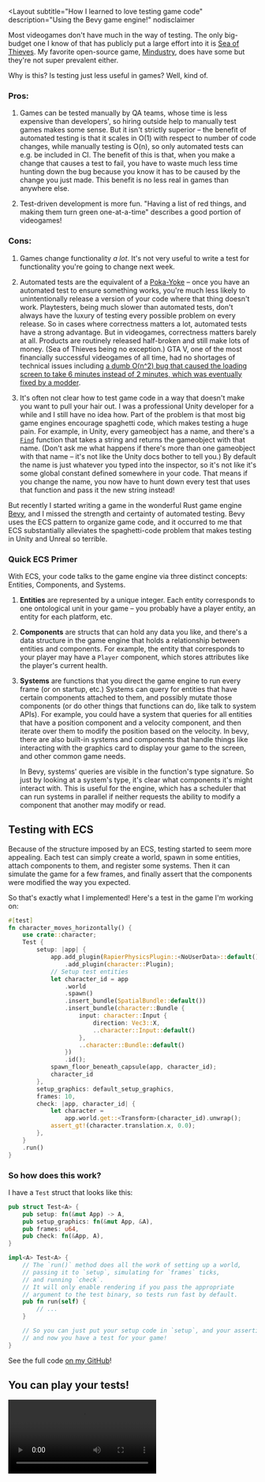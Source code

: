 
<Layout
  subtitle="How I learned to love testing game code"
  description="Using the Bevy game engine!"
  nodisclaimer
>

Most videogames don't have much in the way of testing. 
The only big-budget one I know of that has publicly put a large effort into it is [Sea of Thieves](https://www.youtube.com/watch?v=X673tOi8pU8). 
My favorite open-source game, [Mindustry](https://github.com/Anuken/Mindustry/), does have some but they're not super prevalent either. 


Why is this? Is testing just less useful in games? Well, kind of. 


### Pros:

1. Games can be tested manually by QA teams, whose time is less expensive than developers', so hiring outside help to manually test games makes some sense. 
But it isn't strictly superior – the benefit of automated testing is that it scales in O(1) with respect to number of code changes, while manually testing is O(n), so only automated tests can e.g. be included in CI. 
The benefit of this is that, when you make a change that causes a test to fail, you have to waste much less time hunting down the bug because you know it has to be caused by the change you just made. 
This benefit is no less real in games than anywhere else.

1. Test-driven development is more fun. 
"Having a list of red things, and making them turn green one-at-a-time" describes a good portion of videogames!

### Cons:

1. Games change functionality *a lot*. 
It's not very useful to write a test for functionality you're going to change next week.

1. Automated tests are the equivalent of a [Poka-Yoke](https://en.wikipedia.org/wiki/Poka-yoke) – once you have an automated test to ensure something works, you're much less likely to unintentionally release a version of your code where that thing doesn't work. 
Playtesters, being much slower than automated tests, don't always have the luxury of testing every possible problem on every release. 
So in cases where correctness matters a lot, automated tests have a strong advantage. 
But in videogames, correctness matters barely at all. 
Products are routinely released half-broken and still make lots of money. 
(Sea of Thieves being no exception.) GTA V, one of the most financially successful videogames of all time, had no shortages of technical issues including [a dumb O(n^2) bug that caused the loading screen to take 6 minutes instead of 2 minutes, which was eventually fixed by a modder](https://nee.lv/2021/02/28/How-I-cut-GTA-Online-loading-times-by-70/).

1. It's often not clear how to test game code in a way that doesn't make you want to pull your hair out. 
I was a professional Unity developer for a while and I still have no idea how. 
Part of the problem is that most big game engines encourage spaghetti code, which makes testing a huge pain. 
For example, in Unity, every gameobject has a name, and there's a [`Find`](https://docs.unity3d.com/ScriptReference/GameObject.Find.html) function that takes a string and returns the gameobject with that name. 
(Don't ask me what happens if there's more than one gameobject with that name – it's not like the Unity docs bother to tell you.) By default the name is just whatever you typed into the inspector, so it's not like it's some global constant defined somewhere in your code. 
That means if you change the name, you now have to hunt down every test that uses that function and pass it the new string instead!

But recently I started writing a game in the wonderful Rust game engine [Bevy](https://bevyengine.org/), and I missed the strength and certainty of automated testing. 
Bevy uses the ECS pattern to organize game code, and it occurred to me that ECS substantially alleviates the spaghetti-code problem that makes testing in Unity and Unreal so terrible.

### Quick ECS Primer

With ECS, your code talks to the game engine via three distinct concepts: Entities, Components, and Systems.

1. **Entities** are represented by a unique integer. 
Each entity corresponds to one ontological unit in your game – you probably have a player entity, an entity for each platform, etc.

1. **Components** are structs that can hold any data you like, and there's a data structure in the game engine that holds a relationship between entities and components. 
For example, the entity that corresponds to your player may have a `Player` component, which stores attributes like the player's current health.

1. **Systems** are functions that you direct the game engine to run every frame (or on startup, etc.) Systems can query for entities that have certain components attached to them, and possibly mutate those components (or do other things that functions can do, like talk to system APIs). 
For example, you could have a system that queries for all entities that have a position component and a velocity component, and then iterate over them to modify the position based on the velocity. 
In 
bevy, there are also built-in systems and components that handle things like interacting with the graphics card to display your game to the screen, and other common game needs.

   In Bevy, systems' queries are visible in the function's type signature. 
So just by looking at a system's type, it's clear what components it's might interact with. 
This is useful for the engine, which has a scheduler that can run systems in parallel if neither requests the ability to modify a component that another may modify or read.

## Testing with ECS

Because of the structure imposed by an ECS, testing started to seem more appealing. 
Each test can simply create a world, spawn in some entities, attach components to them, and register some systems. 
Then it can simulate the game for a few frames, and finally assert that the components were modified the way you expected.

So that's exactly what I implemented! Here's a test in the game I'm working on:

```rust
#[test]
fn character_moves_horizontally() {
    use crate::character;
    Test {
        setup: |app| {
            app.add_plugin(RapierPhysicsPlugin::<NoUserData>::default())
                .add_plugin(character::Plugin);
            // Setup test entities
            let character_id = app
                .world
                .spawn()
                .insert_bundle(SpatialBundle::default())
                .insert_bundle(character::Bundle {
                    input: character::Input {
                        direction: Vec3::X,
                        ..character::Input::default()
                    },
                    ..character::Bundle::default()
                })
                .id();
            spawn_floor_beneath_capsule(app, character_id);
            character_id
        },
        setup_graphics: default_setup_graphics,
        frames: 10,
        check: |app, character_id| {
            let character =
                app.world.get::<Transform>(character_id).unwrap();
            assert_gt!(character.translation.x, 0.0);
        },
    }
    .run()
}
```

### So how does this work? 

I have a `Test` struct that looks like this:

```rust
pub struct Test<A> {
    pub setup: fn(&mut App) -> A, 
    pub setup_graphics: fn(&mut App, &A),
    pub frames: u64,
    pub check: fn(&App, A),
}

impl<A> Test<A> {
    // The `run()` method does all the work of setting up a world, 
    // passing it to `setup`, simulating for `frames` ticks, 
    // and running `check`.
    // It will only enable rendering if you pass the appropriate 
    // argument to the test binary, so tests run fast by default.
    pub fn run(self) {
        // ...
    }

    // So you can just put your setup code in `setup`, and your assertions in `check`, 
    // and now you have a test for your game!
}
```

See the full code [on my GitHub](https://github.com/anchpop/endless-sea/blob/3b8481f1152293907794d60e920d4cc5a7ca8f40/src/tests/helpers.rs#L69-L83)!

## You can play your tests!

<Video src={play_your_test}/>

A common problem in gamedev is, when adding a new feature that may only be visible e.g. 
5 minutes into the game, you probably don't want to have to play the game for 5 minutes just to get to the point where you can test the feature. 
The traditional solution in Bevy (and Unity) is to create a "test scene" that already has everything you need to test the feature, and load that scene instead of the main game when testing. 
Then, once the feature works, you only need to port it into the main game scene, which should hopefully not be too difficult. 


Similarly, when your test fails, it's nice to actually be able to load up the game and see the world that's being tested. 
That's the cause of the `setup_graphics: default_setup_graphics` line in the test, and the `setup_graphics: fn(&mut App, &A)` field in the struct. 
This is because I realized an unexpected benefit of testing, that I think completely calculus in favor of testing in games. 
It only runs when you've indicated to the test runner that you want to actually play the test. 
(`default_setup_graphics` just sets up a light and a camera so you can see what's going on.) 

So this is the workflow that I discovered: you set up a small test world in `setup`, then get the feature working by running the test. 
And, if you feel like it, before or after you get it working you can just add some asserts in `check` and you now have a working test, almost for free!

But, if you're doing all that work anyway... 
why not just drop it in `Test` and add a `check` while you're there? To support this workflow, I played with my `run` function to make it run normally when testing via `cargo test`, but also support loading any particular test world up and playing it like you'd play a normal game.

## How this changes the calculus

I think this alleviates all of the three cons of game testing:

1. Writing tests takes much less additional time. 
You were going to have to make a test scene anyway, and hopefully it won't be too time-consuming to write a couple additional asserts now that you already have the scene set up.

2. When you inevitably want to modify the feature being tested, you now have a ready-made test scene that sets up everything that feature needs. 
No more need to hunt through a giant folder of test scenes, most of which are out of date now anyway. 
(You know they won't be out of date because, if they were, hopefully your assertions would fail.) 

   When you're modifying a different feature, the isolation that ECS provides prevents you from having to change too many tests. Ideally every test just adds the bare-minmum components it needs, and adds them by using "component bundles" with certain components changed from their default. This is the anti-spaghetti property that makes me really love ECS.

3. ECS  makes it much more concise to set up a minimal scene with everything you need. 


## Future work

(Note: this section will probably be of interest primarily to Rust developers using Bevy.)

### Test flakiness

I'd like to set up a custom test runner that does something like what [nextest](https://nexte.st/) does, where it runs failing tests `n` times, only failing if it fails every time. 
The benefit of this is that it raises the probability that the test flakes to the `n`th power. 
("raise" being a bit of a misnomer here as the probability is actually lowered.) 
Ideally you would also have some diagnostic that tells you which tests are flaky. 

Also, I'd bevy to focus a bit more on determinism. 
I'd like a bevy feature that forces you to explicitly order any systems where the behavior may depend on the order.

Related, [Bevy-turborand](https://crates.io/crates/bevy_turborand) makes deterministic random number generation a bit simpler, but it depends on you adding explicit ordering in bevy to any systems that access the same set of `RngComponent`s. 

Credit where credit is due, [Bevy-rapier](https://rapier.rs/docs/user_guides/bevy_plugin/getting_started_bevy/) (the most popular physics engine for Bevy) has a determinism mode that's supposed to give you bit-for-bit identical results on any IEEE 754-2008 compliant platform. 

### Logging

Right now, bevy logs can't be used in tests due to issue [#4934](https://github.com/bevyengine/bevy/issues/4934). 

### A custom test harness

I'd like to make a custom test harness that runs `Test`s in parallel, in headless mode by default, but also allows you to interactively play the scene that's being tested. Ideally, this would be integrated into the bevy editor, should we see it in our lifetimes.

## Some Bragging/Evangelism

This was actually not totally trivial to implement. 
The problem is that Bevy has two groups of plugins, `DefaultPlugins` and `MinimalPlugins`. 
`DefaultPlugins` can't be used in tests, because it contains plugins such as `WinitPlugin` and `LogPlugin` which can only be used from the main thread. 
Other plugins, like `RenderPlugin`, won't work in CI because they panic if there's no GPU.

Once I figured out which plugins worked, I added a new PluginGroup to Bevy, `TestPlugins`, and submitted a [PR](https://github.com/bevyengine/bevy/pull/5932).

The next problem: `RenderPlugin` actually does a lot of useful stuff that doesn't require a GPU, including some stuff that `bevy_rapier` needs! So the next step was to fix `RenderPlugin` so when no GPU is detected it still tries to do as much as possible, and logs an error instead of panicking. 
Of course, that also got a [PR](https://github.com/bevyengine/bevy/pull/5933).

(FWIW, I'm not sure these PRs will actually get merged.) 

## Prior Art

[Writing Tests in Bevy, by jroddev](https://blog.jroddev.com/bevy-tests/). A great post that covered many things I wish I'd covered here! 

</Layout>